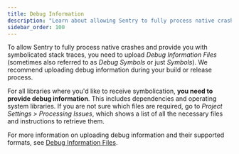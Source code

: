 ```yaml
---
title: Debug Information
description: "Learn about allowing Sentry to fully process native crashes and provide you with symbolicated stack traces, by uploading Debug Information Files (sometimes also referred to as Debug Symbols or just Symbols)."
sidebar_order: 100
---
```


To allow Sentry to fully process native crashes and provide you with
symbolicated stack traces, you need to upload _Debug Information Files_
(sometimes also referred to as _Debug Symbols_ or just _Symbols_). We recommend
uploading debug information during your build or release process.

For all libraries where you'd like to receive symbolication, **you need
to provide debug information**. This includes dependencies and operating system
libraries. If you are not sure which files are required, go to _Project
Settings > Processing Issues_, which shows a list of all the necessary files and
instructions to retrieve them.

<PlatformContent includePath="debug-information/" />

For more information on uploading debug information and their supported formats,
see [Debug Information Files](../data-management/debug-files/).
